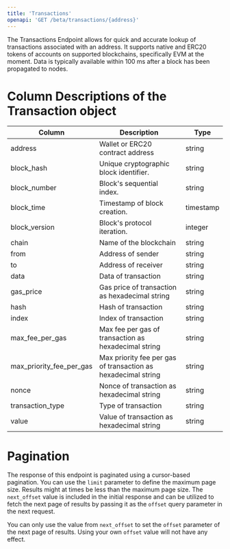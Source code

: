 ```yaml
---
title: 'Transactions'
openapi: 'GET /beta/transactions/{address}'
---
```


The Transactions Endpoint allows for quick and accurate lookup of transactions associated with an address.
It supports native and ERC20 tokens of accounts on supported blockchains, specifically EVM at the moment. 
Data is typically available within 100 ms after a block has been propagated to nodes.


# Column Descriptions of the Transaction object

| Column                          | Description                                                   | Type          |
|---------------------------------|---------------------------------------------------------------|---------------|
| address                         | Wallet or ERC20 contract address                              | string        |
| block_hash                      | Unique cryptographic block identifier.                        | string        |
| block_number                    | Block's sequential index.                                     | string        |
| block_time                      | Timestamp of block creation.                                  | timestamp     |
| block_version                   | Block's protocol iteration.                                   | integer       |
| chain                           | Name of the blockchain                                        | string        |
| from                            | Address of sender                                             | string        |
| to                              | Address of receiver                                           | string        |
| data                            | Data of transaction                                           | string        |
| gas_price                       | Gas price of transaction as hexadecimal string                | string        |
| hash                            | Hash of transaction                                           | string        |
| index                           | Index of transaction                                          | string        |
| max_fee_per_gas                 | Max fee per gas of transaction as hexadecimal string          | string        |
| max_priority_fee_per_gas        | Max priority fee per gas of transaction as hexadecimal string | string        |
| nonce                           | Nonce of transaction as hexadecimal string                    | string        |
| transaction_type                | Type of transaction                                           | string        |
| value                           | Value of transaction as hexadecimal string                    | string        |


# Pagination

The response of this endpoint is paginated using a cursor-based pagination. You can use the `limit` parameter to define the maximum page size.
Results might at times be less than the maximum page size. 
The `next_offset` value is included in the initial response and can be utilized to fetch the next page of results by passing it as the `offset` query parameter in the next request.

<Warning>You can only use the value from `next_offset` to set the `offset` parameter of the next page of results. Using your own `offset` value will not have any effect.</Warning>